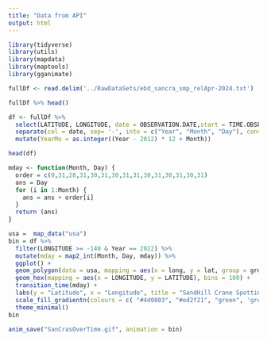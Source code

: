 ```yaml
---
title: "Data from API"
output: html
---
```



```r
library(tidyverse)
library(utils)
library(mapdata)
library(maptools)
library(gganimate)
```

```r
fullDf <- read.delim('../RawDataSets/ebd_sancra_smp_relApr-2024.txt')
```


```r
fullDf %>% head()
```

```r

df <- fullDf %>% 
  select(LATITUDE, LONGITUDE, date = OBSERVATION.DATE,start = TIME.OBSERVATIONS.STARTED) %>%
  separate(col = date, sep= '-', into = c("Year", "Month", "Day"), convert = TRUE) %>% filter(!is.na(Year)) %>%
  mutate(YearMo = as.integer((Year - 2012) * 12 + Month))

head(df)
```
```r
mday <- function(Month, Day) {
  order = c(0,31,28,31,30,31,30,31,31,30,31,30,31,30,31)
  ans = Day
  for (i in 1:Month) {
    ans = ans + order[i]
  }
  return (ans)
}

```

```r
usa =  map_data("usa")
bin = df %>%
  filter(LONGITUDE >= -140 & Year == 2022) %>%
  mutate(mday = map2_int(Month, Day, mday)) %>%
  ggplot() + 
  geom_polygon(data = usa, mapping = aes(x = long, y = lat, group = group), color= 'black', fill = 'white') +
  geom_hex(mapping = aes(x = LONGITUDE, y = LATITUDE), bins = 100) + 
  transition_time(mday) + 
  labs(y = "Latitude", x = "Longitude", title = "SandHill Crane Spottings each day in the US; Currently showing: {floor(frame_time)}") + 
  scale_fill_gradientn(colours = c( "#4d0803", "#ed2f21", "green", 'green'), values = c(0,0.1,0.1 + 1/500, 1), limits = c(0,500)) + 
  theme_minimal()
bin
```

```r
anim_save("SanCrasOverTime.gif", animation = bin)
```
